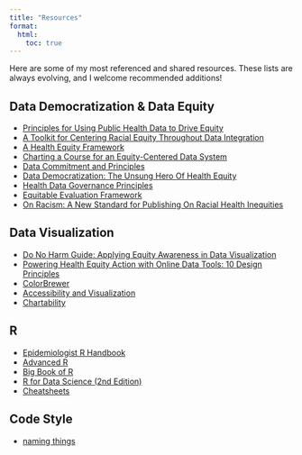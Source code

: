 ```yaml
---
title: "Resources"
format: 
  html:
    toc: true
---
```


Here are some of my most referenced and shared resources. These lists are always evolving, and I welcome recommended additions!

## Data Democratization & Data Equity

-   [Principles for Using Public Health Data to Drive Equity](https://www.cdcfoundation.org/data-equity-principles?inline)
-   [A Toolkit for Centering Racial Equity Throughout Data Integration](https://www.aecf.org/resources/a-toolkit-for-centering-racial-equity-within-data-integration)
-   [A Health Equity Framework](https://www.mass.gov/doc/health-equity-framework-compendium/download)
-   [Charting a Course for an Equity-Centered Data System](https://www.rwjf.org/en/insights/our-research/2021/10/charting-a-course-for-an-equity-centered-data-system.html)
-   [Data Commitment and Principles](https://www.phidenverhealth.org/about-us/health-equity/data-commitment-and-principles)
-   [Data Democratization: The Unsung Hero Of Health Equity](https://healthleadsusa.org/communications-center/blog/data-democratization-the-unsung-hero-of-health-equity)
-   [Health Data Governance Principles](https://www.healthdataprinciples.org/principles)
-   [Equitable Evaluation Framework](https://www.equitableeval.org/framework)
-   [On Racism: A New Standard for Publishing On Racial Health Inequities](https://www.healthaffairs.org/do/10.1377/forefront.20200630.939347/)

## Data Visualization

-   [Do No Harm Guide: Applying Equity Awareness in Data Visualization](https://www.urban.org/research/publication/do-no-harm-guide-applying-equity-awareness-data-visualization)
-   [Powering Health Equity Action with Online Data Tools: 10 Design Principles](https://nationalequityatlas.org/sites/default/files/10-Design-Principles-For-Online-Data-Tools.pdf)
-   [ColorBrewer](https://colorbrewer2.org)
-   [Accessibility and Visualization](https://www.youtube.com/watch?v=KVisPxjgdtU)
-   [Chartability](https://www.frank.computer/chartability/)

## R

-   [Epidemiologist R Handbook](https://epirhandbook.com/en/)
-   [Advanced R](https://adv-r.hadley.nz/)
-   [Big Book of R](https://www.bigbookofr.com/)
-   [R for Data Science (2nd Edition)](https://r4ds.hadley.nz/)
-   [Cheatsheets](https://posit.co/blog/cheat-sheet-updates/)

## Code Style

-   [naming things](https://www2.stat.duke.edu/~rcs46/lectures_2015/01-markdown-git/slides/naming-slides/naming-slides.pdf)
